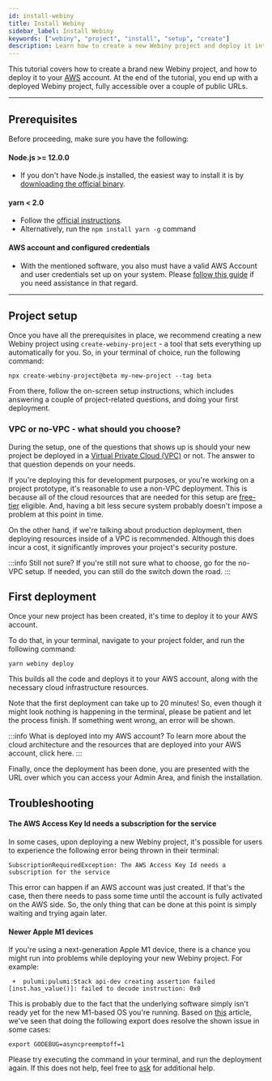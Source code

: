 ```yaml
---
id: install-webiny
title: Install Webiny
sidebar_label: Install Webiny
keywords: ["webiny", "project", "install", "setup", "create"]
description: Learn how to create a new Webiny project and deploy it into your AWS account.
---
```



This tutorial covers how to create a brand new Webiny project, and how to deploy it to your [AWS](https://aws.amazon.com/) account. At the end of the tutorial, you end up with a deployed Webiny project, fully accessible over a couple of public URLs.

---

## Prerequisites

Before proceeding, make sure you have the following:

#### Node.js >= 12.0.0

- If you don't have Node.js installed, the easiest way to install it is by [downloading the official binary](https://nodejs.org/en/).

#### yarn < 2.0

- Follow the [official instructions](https://yarnpkg.com/en/docs/install).
- Alternatively, run the `npm install yarn -g` command

#### AWS account and configured credentials

- With the mentioned software, you also must have a valid AWS Account and user credentials set up on your system. Please [follow this guide](/docs/how-to-guides/deployment/configure-aws-credentials) if you need assistance in that regard.

---

## Project setup

Once you have all the prerequisites in place, we recommend creating a new Webiny project using `create-webiny-project` - a tool that sets everything up automatically for you. So, in your terminal of choice, run the following command:

```
npx create-webiny-project@beta my-new-project --tag beta
```

From there, follow the on-screen setup instructions, which includes answering a couple of project-related questions, and doing your first deployment.

### VPC or no-VPC - what should you choose?

During the setup, one of the questions that shows up is should your new project be deployed in a [Virtual Private Cloud (VPC)](https://aws.amazon.com/vpc/) or not. The answer to that question depends on your needs.

If you're deploying this for development purposes, or you're working on a project prototype, it's reasonable to use a non-VPC deployment. This is because all of the cloud resources that are needed for this setup are [free-tier](https://aws.amazon.com/free/) eligible. And, having a bit less secure system probably doesn't impose a problem at this point in time.

On the other hand, if we're talking about production deployment, then deploying resources inside of a VPC is recommended. Although this does incur a cost, it significantly improves your project's security posture.

:::info Still not sure?
If you're still not sure what to choose, go for the no-VPC setup. If needed, you can still do the switch down the road.
:::

## First deployment

Once your new project has been created, it's time to deploy it to your AWS account.

To do that, in your terminal, navigate to your project folder, and run the following command:

```
yarn webiny deploy
```

This builds all the code and deploys it to your AWS account, along with the necessary cloud infrastructure resources.

Note that the first deployment can take up to 20 minutes! So, even though it might look nothing is happening in the terminal, please be patient and let the process finish. If something went wrong, an error will be shown.

:::info What is deployed into my AWS account?
To learn more about the cloud architecture and the resources that are deployed into your AWS account, click here.
:::

Finally, once the deployment has been done, you are presented with the URL over which you can access your Admin Area, and finish the installation.

## Troubleshooting

#### The AWS Access Key Id needs a subscription for the service

In some cases, upon deploying a new Webiny project, it's possible for users to experience the following error being thrown in their terminal:

```
SubscriptionRequiredException: The AWS Access Key Id needs a subscription for the service
```

This error can happen if an AWS account was just created. If that's the case, then there needs to pass some time until the account is fully activated on the AWS side. So, the only thing that can be done at this point is simply waiting and trying again later.

#### Newer Apple M1 devices

If you're using a next-generation Apple M1 device, there is a chance you might run into problems while deploying your new Webiny project. For example:

```
 +  pulumi:pulumi:Stack api-dev creating assertion failed [inst.has_value()]: failed to decode instruction: 0x0
```

This is probably due to the fact that the underlying software simply isn't ready yet for the new M1-based OS you're running. Based on [this](https://github.com/hashicorp/terraform/issues/27350) article, we've seen that doing the following export does resolve the shown issue in some cases:

```
export GODEBUG=asyncpreemptoff=1
```

Please try executing the command in your terminal, and run the deployment again. If this does not help, feel free to [ask](https://app.slack.com/client/T0140N4DP36) for additional help.
